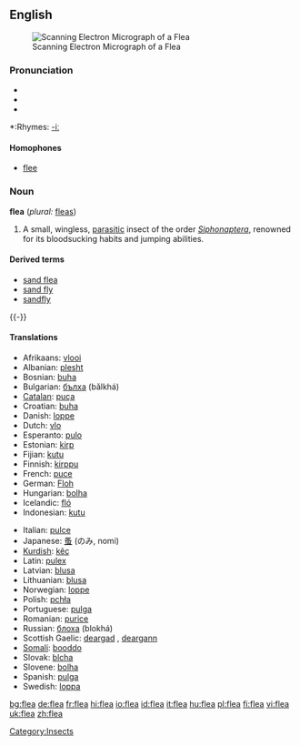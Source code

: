 {{wikipedia}}
==English==
[[Image:Scanning_Electron_Micrograph_of_a_Flea.jpg|thumb|Scanning Electron Micrograph of a Flea]]

===Pronunciation===
*{{IPA|/fliː/}}
*{{SAMPA|/fli:/}}
*{{audio|en-us-flea.ogg|Audio (US)}}

*:Rhymes: [[Rhymes:English:-iː|-iː]]

====Homophones====
*[[flee]]

===Noun===
'''flea''' (''plural:'' [[fleas]])

# A small, wingless, [[parasitic]] insect of the order ''[[Siphonaptera]]'', renowned for its bloodsucking habits and jumping abilities.

====Derived terms====
*[[sand flea]]
*[[sand fly]]
*[[sandfly]]

{{-}}
====Translations====
{{top}}
*Afrikaans: [[vlooi]]
*Albanian: [[plesht]] {{m}}
*Bosnian: [[buha]] {{f}}
*Bulgarian: [[бълха]] (bǎlkhá) {{f}}
*[[Catalan]]: [[puça]] {{f}}
*Croatian: [[buha]] {{f}}
*Danish: [[loppe]] {{c}}
*Dutch: [[vlo]] {{f}}
*Esperanto: [[pulo]]
*Estonian: [[kirp]]
*Fijian: [[kutu]]
*Finnish: [[kirppu]]
*French: [[puce]] {{f}}
*German: [[Floh]] {{m}}
*Hungarian: [[bolha]]
*Icelandic: [[fló]] {{f}}
*Indonesian: [[kutu]]
{{mid}}
*Italian: [[pulce]] {{f}}
*Japanese: [[蚤]] (のみ, nomi)
*[[Kurdish]]: [[kêç]] {{g|Kurdish}}
*Latin: [[pulex]] {{m}}
*Latvian: [[blusa]] {{f}}
*Lithuanian: [[blusa]] {{f}}
*Norwegian: [[loppe]] {{f}}
*Polish: [[pchła]] {{f}}
*Portuguese: [[pulga]] {{f}}
*Romanian: [[purice]] {{m}}
*Russian: [[блоха]] (blokhá) {{f}}
*Scottish Gaelic: [[deargad]] {{f}}, [[deargann]] {{f}}
*[[Somali]]: [[booddo]]
*Slovak: [[blcha]] {{f}}
*Slovene: [[bolha]] {{f}}
*Spanish: [[pulga]] {{f}}
*Swedish: [[loppa]] {{c}}
{{bottom}}

[[Category:Insects]]

[[bg:flea]]
[[de:flea]]
[[fr:flea]]
[[hi:flea]]
[[io:flea]]
[[id:flea]]
[[it:flea]]
[[hu:flea]]
[[pl:flea]]
[[fi:flea]]
[[vi:flea]]
[[uk:flea]]
[[zh:flea]]